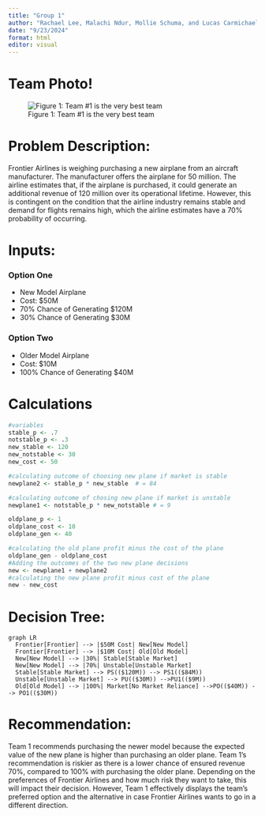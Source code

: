 ---
title: "Group 1"
author: "Rachael Lee, Malachi Ndur, Mollie Schuma, and Lucas Carmichael"
date: "9/23/2024"
format: html
editor: visual
---

# Team Photo!

![Figure 1: Team #1 is the very best team](team_one_photo.png)

# Problem Description:

Frontier Airlines is weighing purchasing a new airplane from an aircraft manufacturer. The manufacturer offers the airplane for 50 million. The airline estimates that, if the airplane is purchased, it could generate an additional revenue of 120 million over its operational lifetime. However, this is contingent on the condition that the airline industry remains stable and demand for flights remains high, which the airline estimates have a 70% probability of occurring.

# Inputs:

### Option One

- New Model Airplane 
- Cost: \$50M 
- 70% Chance of Generating \$120M 
- 30% Chance of Generating \$30M

### Option Two

- Older Model Airplane 
- Cost: \$10M 
- 100% Chance of Generating \$40M

# Calculations

``` r
#variables 
stable_p <- .7 
notstable_p <- .3  
new_stable <- 120 
new_notstable <- 30 
new_cost <- 50  

#calculating outcome of choosing new plane if market is stable  
newplane2 <- stable_p * new_stable  # = 84  

#calculating outcome of chosing new plane if market is unstable  
newplane1 <- notstable_p * new_notstable # = 9  

oldplane_p <- 1 
oldplane_cost <- 10 
oldplane_gen <- 40 

#calculating the old plane profit minus the cost of the plane  
oldplane_gen - oldplane_cost 
#Adding the outcomes of the two new plane decisions 
new <- newplane1 + newplane2  
#calculating the new plane profit minus cost of the plane  
new - new_cost 
```

# Decision Tree:

```{mermaid}
graph LR
  Frontier[Frontier] --> |$50M Cost| New[New Model]
  Frontier[Frontier] --> |$10M Cost| Old[Old Model]
  New[New Model] --> |30%| Stable[Stable Market]
  New[New Model] --> |70%| Unstable[Unstable Market]
  Stable[Stable Market] --> PS(($120M)) --> PS1(($84M))
  Unstable[Unstable Market] --> PU(($30M)) -->PU1(($9M))
  Old[Old Model] --> |100%| Market[No Market Reliance] -->PO(($40M)) --> PO1(($30M))
```

# Recommendation:

Team 1 recommends purchasing the newer model because the expected value of the new plane is higher than purchasing an older plane. Team 1’s recommendation is riskier as there is a lower chance of ensured revenue 70%, compared to 100% with purchasing the older plane. Depending on the preferences of Frontier Airlines and how much risk they want to take, this will impact their decision. However, Team 1 effectively displays the team’s preferred option and the alternative in case Frontier Airlines wants to go in a different direction.
